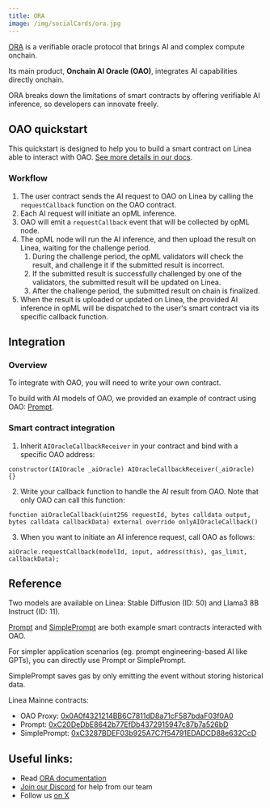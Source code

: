 ```yaml
---
title: ORA
image: /img/socialCards/ora.jpg
---
```


[ORA](https://ora.io) is a verifiable oracle protocol that brings AI and complex
compute onchain. 

Its main product, **Onchain AI Oracle (OAO)**, integrates AI capabilities
directly onchain.

ORA breaks down the limitations of smart contracts by offering verifiable AI
inference, so developers can innovate freely.

## OAO quickstart

This quickstart is designed to help you to build a smart contract on Linea able
to interact with OAO. [See more details in our docs](https://docs.ora.io/doc/oao-onchain-ai-oracle/develop-guide).

### Workflow

1. The user contract sends the AI request to OAO on Linea by calling the
`requestCallback` function on the OAO contract.
2. Each AI request will initiate an opML inference.
3. OAO will emit a `requestCallback` event that will be collected by opML node.
4. The opML node will run the AI inference, and then upload the result on Linea,
waiting for the challenge period.
    1. During the challenge period, the opML validators will check the result, 
    and challenge it if the submitted result is incorrect.
    2. If the submitted result is successfully challenged by one of the 
    validators, the submitted result will be updated on Linea.
    3. After the challenge period, the submitted result on chain is finalized.
5. When the result is uploaded or updated on Linea, the provided AI inference in
opML will be dispatched to the user's smart contract via its specific callback
function.

## Integration

### Overview

To integrate with OAO, you will need to write your own contract.

To build with AI models of OAO, we provided an example of contract using OAO: 
[Prompt](https://lineascan.build/address/0xC20DeDbE8642b77EfDb4372915947c87b7a526bD).

### Smart contract integration

1. Inherit `AIOracleCallbackReceiver` in your contract and bind with a specific
OAO address:

```solidity
constructor(IAIOracle _aiOracle) AIOracleCallbackReceiver(_aiOracle) {}
```

2. Write your callback function to handle the AI result from OAO. Note that only
OAO can call this function:

```solidity
function aiOracleCallback(uint256 requestId, bytes calldata output, bytes calldata callbackData) external override onlyAIOracleCallback()
```

3. When you want to initiate an AI inference request, call OAO as follows:

```solidity
aiOracle.requestCallback(modelId, input, address(this), gas_limit, callbackData);
```

## Reference

Two models are available on Linea: Stable Diffusion (ID: 50) and Llama3 8B
Instruct (ID: 11).

[Prompt](https://docs.ora.io/doc/oao-onchain-ai-oracle/reference) and 
[SimplePrompt](https://docs.ora.io/doc/oao-onchain-ai-oracle/reference) are both
example smart contracts interacted with OAO.

For simpler application scenarios (eg. prompt engineering-based AI like GPTs),
you can directly use Prompt or SimplePrompt.

SimplePrompt saves gas by only emitting the event without storing historical
data.

Linea Mainne contracts: 

- OAO Proxy: [0x0A0f4321214BB6C7811dD8a71cF587bdaF03f0A0](https://lineascan.build/address/0x0A0f4321214BB6C7811dD8a71cF587bdaF03f0A0)
- Prompt: [0xC20DeDbE8642b77EfDb4372915947c87b7a526bD](https://lineascan.build/address/0xC20DeDbE8642b77EfDb4372915947c87b7a526bD)
- SimplePrompt: [0xC3287BDEF03b925A7C7f54791EDADCD88e632CcD](https://lineascan.build/address/0xC3287BDEF03b925A7C7f54791EDADCD88e632CcD)

## Useful links:

- Read [ORA documentation](https://docs.ora.io)
- [Join our Discord](https://discord.gg/ora-io) for help from our team
- Follow us [on X](https://x.com/OraProtocol)
